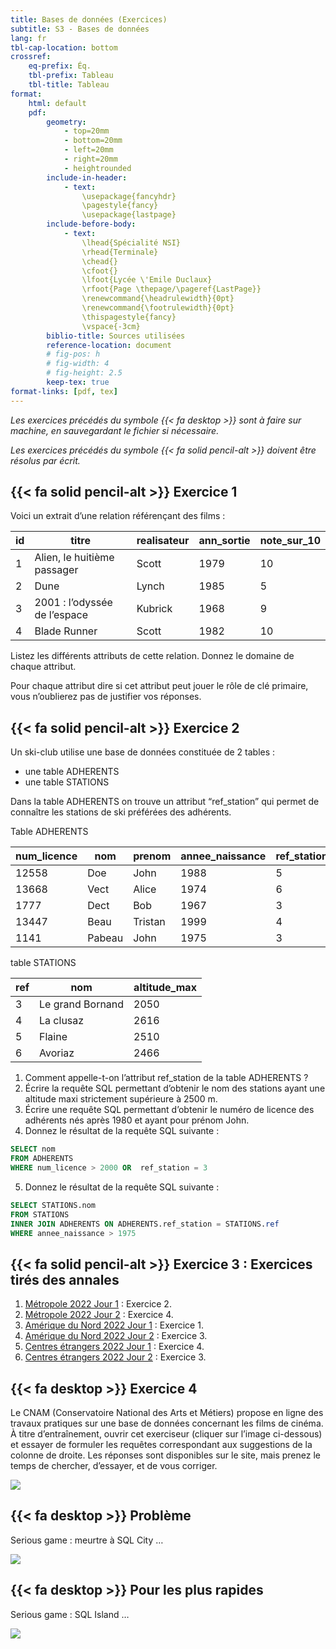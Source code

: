 ```yaml
---
title: Bases de données (Exercices)
subtitle: S3 - Bases de données
lang: fr
tbl-cap-location: bottom
crossref: 
    eq-prefix: Éq.
    tbl-prefix: Tableau
    tbl-title: Tableau
format:
    html: default
    pdf: 
        geometry:
            - top=20mm
            - bottom=20mm
            - left=20mm
            - right=20mm
            - heightrounded
        include-in-header:
            - text:
                \usepackage{fancyhdr}
                \pagestyle{fancy}
                \usepackage{lastpage}
        include-before-body:
            - text:
                \lhead{Spécialité NSI} 
                \rhead{Terminale}
                \chead{} 
                \cfoot{}
                \lfoot{Lycée \'Emile Duclaux}
                \rfoot{Page \thepage/\pageref{LastPage}}
                \renewcommand{\headrulewidth}{0pt}
                \renewcommand{\footrulewidth}{0pt}
                \thispagestyle{fancy}
                \vspace{-3cm}
        biblio-title: Sources utilisées
        reference-location: document
        # fig-pos: h
        # fig-width: 4
        # fig-height: 2.5
        keep-tex: true
format-links: [pdf, tex]
---
```


_Les exercices précédés du symbole {{< fa desktop >}} sont à faire sur machine, en sauvegardant le fichier si nécessaire._

_Les exercices précédés du symbole {{< fa solid pencil-alt >}} doivent être résolus par écrit._


## {{< fa solid pencil-alt >}} Exercice 1

Voici un extrait d'une relation référençant des films :

|id|titre|realisateur|ann_sortie|note_sur_10|
|--- |--- |--- |--- |--- |
|1|Alien, le huitième passager|Scott|1979|10|
|2|Dune|Lynch|1985|5|
|3|2001 : l'odyssée de l'espace|Kubrick|1968|9|
|4|Blade Runner|Scott|1982|10|

Listez les différents attributs de cette relation. Donnez le domaine de chaque attribut.

Pour chaque attribut dire si cet attribut peut jouer le rôle de clé primaire, vous n'oublierez pas de justifier vos réponses.


## {{< fa solid pencil-alt >}} Exercice 2

Un ski-club utilise une base de données constituée de 2 tables :

- une table ADHERENTS
- une table STATIONS 

Dans la table ADHERENTS  on trouve un attribut "ref_station" qui permet de connaître les stations de ski préférées des adhérents.

Table ADHERENTS

| num_licence | nom    | prenom  | annee_naissance | ref_station |
| ----------- | ------ | ------- | --------------- | ----------- |
| 12558       | Doe    | John    | 1988            | 5           |
| 13668       | Vect   | Alice   | 1974            | 6           |
| 1777        | Dect   | Bob     | 1967            | 3           |
| 13447       | Beau   | Tristan | 1999            | 4           |
| 1141        | Pabeau | John    | 1975            | 3           |

table STATIONS

| ref | nom              | altitude_max |
| --- | ---------------- | ------------ |
| 3   | Le grand Bornand | 2050         |
| 4   | La clusaz        | 2616         |
| 5   | Flaine           | 2510         |
| 6   | Avoriaz          | 2466         |

1. Comment appelle-t-on l'attribut ref_station de la table ADHERENTS ?
2. Écrire la requête SQL permettant d'obtenir le nom des stations ayant une altitude maxi strictement supérieure à 2500 m.
3. Écrire une requête SQL permettant d'obtenir le numéro de licence des adhérents nés après 1980 et ayant pour prénom John.
4. Donnez le résultat de la requête SQL suivante :

```sql
SELECT nom 
FROM ADHERENTS 
WHERE num_licence > 2000 OR  ref_station = 3
```
5. Donnez le résultat de la requête SQL suivante :

```sql
SELECT STATIONS.nom
FROM STATIONS
INNER JOIN ADHERENTS ON ADHERENTS.ref_station = STATIONS.ref
WHERE annee_naissance > 1975
```


## {{< fa solid pencil-alt >}} Exercice 3 : Exercices tirés des annales

1. [Métropole 2022 Jour 1](../annales/2022_Metropole_Jour1.pdf){ target=_blank } : Exercice 2.
2. [Métropole 2022 Jour 2](../annales/2022_Metropole_Jour2.pdf){ target=_blank } : Exercice 4.
1. [Amérique du Nord 2022 Jour 1](../annales/2022_AmeriqueDuNord_1.pdf){ target=_blank } : Exercice 1.
1. [Amérique du Nord 2022 Jour 2](../annales/2022_AmeriqueDuNord_2.pdf){ target=_blank } : Exercice 3.
1. [Centres étrangers 2022 Jour 1](../annales/2022_CentresEtrangers_1.pdf){ target=_blank } : Exercice 4.
1. [Centres étrangers 2022 Jour 2](../annales/2022_CentresEtrangers_2.pdf){ target=_blank } : Exercice 3.


## {{< fa desktop >}} Exercice 4

Le CNAM (Conservatoire National des Arts et Métiers) propose en ligne des travaux pratiques sur une base de données concernant les films de cinéma. À titre d'entraînement, ouvrir cet exerciseur (cliquer sur l'image ci-dessous) et essayer de formuler les requêtes correspondant aux suggestions de la colonne de droite. Les réponses sont disponibles sur le site, mais prenez le temps de chercher, d'essayer, et de vous corriger.

[![](CNAM_SQL.png)](https://deptfod.cnam.fr/bd/tp/){ target=_blank }


## {{< fa desktop >}} Problème

Serious game : meurtre à SQL City ...

[![](sql_city.png)](https://mystery.knightlab.com/){ target=_blank }


## {{< fa desktop >}} Pour les plus rapides

Serious game : SQL Island ...

[![](sql_island.png)](https://sql-island.informatik.uni-kl.de/){ target=_blank }

